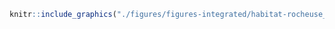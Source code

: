 <!-- #### Habitats - Rocheux sans escarpement {-} -->


<!-- -------------------------------------------------- -->

```r
knitr::include_graphics("./figures/figures-integrated/habitat-rocheuse_sans_escarpement.png")
```

<br>
